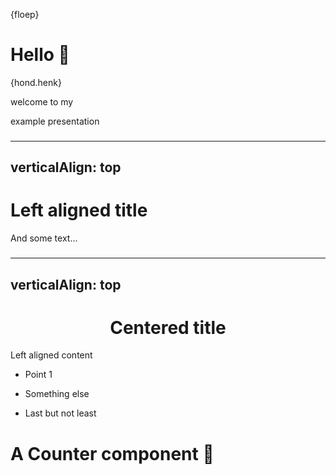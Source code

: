 

{floep}

<Hondenstront />

<Counter />

###


# Hello 👋

{hond.henk}

<Counter />

welcome to my

example presentation

###

---
verticalAlign: top
---

<Left>

# Left aligned title

And some text...

</Left>

###

---
verticalAlign: top
---

<Center>

# Centered title

</Center>

<Left>

Left aligned content

- Point 1

- Something else

- Last but not least

</Left>

###

# A Counter component 🤯

<Counter />
